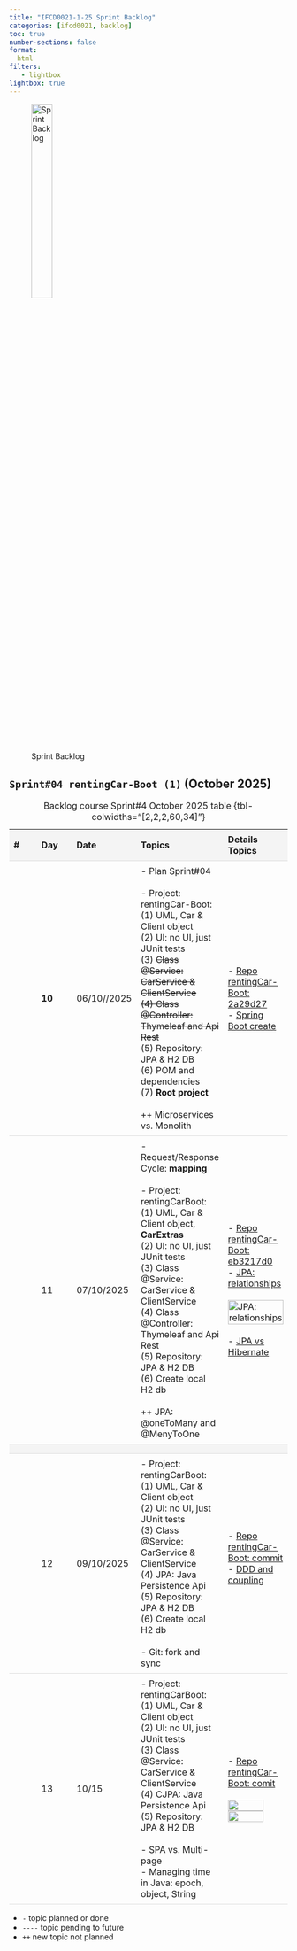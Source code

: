 ```yaml
---
title: "IFCD0021-1-25 Sprint Backlog"
categories: [ifcd0021, backlog]
toc: true
number-sections: false
format:
  html
filters:
   - lightbox
lightbox: true
---
```


<style>

.heatMap th { background:  #f4f4f4;}
tr:nth-child(3) {background-color: #f4f4f4;}

th, td {
  padding: 8px;
  text-align: left;
  border-bottom: 1px solid #ddd;
}

tr:hover {background-color:  #f4f4f4;}

</style>

![Sprint Backlog](/images/home/backlog.jpg){width="30%"}

<div class="heatMap">

::: {.column-page-right}

##  ``Sprint#04 rentingCar-Boot (1)`` (October 2025)

| # | Day | Date | Topics |  Details Topics |
| -- | -- | -- | -- | -- |
|   | **10** | 06/10//2025 |  - Plan Sprint#04 </br></br> - Project: rentingCar-Boot: <br> (1) UML, Car & Client object  <br> (2) UI: no UI, just JUnit tests <br> (3) <s>Class @Service: CarService & ClientService  <br>  (4) Class @Controller: Thymeleaf and Api Rest </s> </br>  (5) Repository: JPA & H2 DB </br> (6) POM and dependencies </br> (7) **Root project** </br></br>  ++ Microservices vs. Monolith    |   - [Repo rentingCar-Boot: 2a29d27](https://github.com/AlbertProfe/rentingCarTest/tree/2a29d2779c03fe05a5d629355779033ce45b271b){.external target='_blank'} </br> - [Spring Boot create](/springboot/boot-what-create-th-h2.qmd){.external target='_blank'} |
|  | 11 | 07/10/2025 | - Request/Response Cycle: **mapping** </br></br> - Project: rentingCarBoot: <br> (1) UML, Car & Client object, **CarExtras**  <br> (2) UI: no UI, just JUnit tests <br> (3) Class @Service: CarService & ClientService  <br>  (4) Class @Controller: Thymeleaf and Api Rest  </br>  (5) Repository: JPA & H2 DB </br> (6) Create local H2 db</br></br>  ++ JPA: @oneToMany and @MenyToOne   |   - [Repo rentingCar-Boot: eb3217d0](https://github.com/AlbertProfe/rentingCarTest/tree/eb3217d0a80c56e074605c2dedf0a0e6f24bd293){.external target='_blank'}  </br> - [JPA: relationships](/springboot/boot-concepts-jpa-3.qmd){.external target='_blank'} </br> </br>   ![JPA: relationships](/images/springboot/labsb08/labsb08-4-onetomay.png){.lightbox width=100% fig-align="center"}  </br> </br>  - [JPA vs Hibernate](https://panls.ai/blog/jpa-vs-hibernate/){.external target='_blank'}|
|   |
|   | 12 | 09/10/2025 | - Project: rentingCarBoot: <br> (1) UML, Car & Client object  <br> (2) UI: no UI, just JUnit tests <br> (3) Class @Service: CarService & ClientService  <br>  (4) JPA: Java Persistence Api </br>  (5) Repository: JPA & H2 DB </br> (6) Create local H2 db </br></br>  - Git: fork and sync  </br> | - [Repo rentingCar-Boot: commit](){.external target='_blank'}  </br>  - [DDD and coupling](/javase/se-concepts-coupling.qmd){.external target='_blank'} </br></br>  |
|   | 13 | 10/15 | - Project: rentingCarBoot: <br> (1) UML, Car & Client object  <br> (2) UI: no UI, just JUnit tests <br> (3) Class @Service: CarService & ClientService  <br>  (4) CJPA: Java Persistence Api  </br>  (5) Repository: JPA & H2 DB </br> </br> - SPA vs. Multi-page</br>  - Managing time in Java: epoch, object, String</br>   |   - [Repo rentingCar-Boot: comit](https://github.com/AlbertProfe/rentingCarTest){.external target='_blank'}  </br> </br>  ![](/images/ifcd0021-1-25/spa-multipage.png){.lightbox width=80% fig-align="center"}  </br>  ![](/images/ifcd0021-1-25/spa-va-mpa-key-features-1024x800.png){.lightbox width=80% fig-align="center"}|
: Backlog course Sprint#4 October 2025 table {tbl-colwidths="[2,2,2,60,34]"}
:::

</div>

::: {.callout-note}
- `-` topic planned or done
- `----` topic pending to future
- `++` new topic not planned
:::


